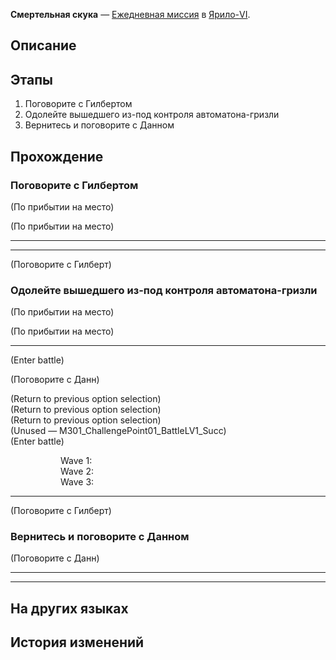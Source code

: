 {{Дополнить|Диалоги.}}
{{Миссия Инфобокс
|id              = 3011112
|Название        = 
|Изображение     = Миссия Освоения Смертельная скука.png
|Тип             = Ежедневная миссия
|События         = 
|Глава           = 
|Условия         = 
|Персонажи       = Вэнь Тяньвэн; Гилберт; Данн; Первопроходец
|СтартЛокация    = Запретная зона Среброгривых Стражей
|Мир             = Ярило-VI
|Локации         = Запретная зона Среброгривых Стражей
|Предыдущая      = 
|Следующая       = 
|Награды         = Кредиты*5 000
}}
'''Смертельная скука''' — [[Ежедневная миссия]] в [[Ярило-VI]].

==Описание==
{{Описание|<!--официальное описание из Перекрёстка судеб-->}}

==Этапы==
# Поговорите с Гилбертом
# Одолейте вышедшего из-под контроля автоматона-гризли
# Вернитесь и поговорите с Данном

==Прохождение==
{{Дополнить}}


===Поговорите с Гилбертом===
{{Описание миссии|локация=Запретная зона Среброгривых Стражей|Гилберт в Запретной зоне Среброгривых Стражей чем-то обеспокоен. Пойдите и поговорите с ним.}}
{{Диалог Начало}}
:<!--0.5-second delay-->
;(По прибытии на место)

;(По прибытии на место)
----
<!--Unknown TalkSentence: 301110302-->
<!--Unknown TalkSentence: 301110303-->
<!--Unknown TalkSentence: 301110304-->
<!--Unknown TalkSentence: 301110305-->
<!--Unknown TalkSentence: 301110306-->
<!--Unknown TalkSentence: 301110307-->
----

;(Поговорите с Гилберт)
<!--Unknown TalkSentence: 300052102-->
<!--Unknown TalkSentence: 300052103-->
<!--Unknown TalkSentence: 300052104-->
{{Диалог Конец}}

===Одолейте вышедшего из-под контроля автоматона-гризли===
{{Описание миссии|локация=Запретная зона Среброгривых Стражей|Гилберту нужно получить награду на поле боя, чтобы доказать свою силу. Вместе с ним выступите в Запретной зоне против вышедшего из-под контроля робота. Подождите, а точно «вместе»?}}
{{Диалог Начало}}
;(По прибытии на место)

;(По прибытии на место)
----
<!--Unknown TalkSentence: 301110402-->
;(Enter battle)
:{{Enemy List|Автоматон-гризли*1}}

;(Поговорите с Данн)
<!--Unknown TalkSentence: 501029818-->
;(Return to previous option selection)
;(Return to previous option selection)
;(Return to previous option selection)
;(Unused &mdash; M301_ChallengePoint01_BattleLV1_Succ)
;(Enter battle)
:::Wave 1: {{Enemy List|Солдат Среброгривых Стражей*2; Стрелок Среброгривых Стражей*1}}
:::Wave 2: {{Enemy List|Солдат Среброгривых Стражей*1; Стрелок Среброгривых Стражей*2}}
:::Wave 3: {{Enemy List|Солдат Среброгривых Стражей*1; Лейтенант Среброгривых Стражей*1; Стрелок Среброгривых Стражей*1}}
----
<!--Unknown TalkSentence: 301110502-->

;(Поговорите с Гилберт)
<!--Unknown TalkSentence: 501027501-->
<!--Unknown TalkSentence: 501027502-->
<!--Unknown TalkSentence: 501027503-->
<!--Unknown TalkSentence: 501027504-->
{{Диалог Конец}}

===Вернитесь и поговорите с Данном===
{{Описание миссии|локация=Запретная зона Среброгривых Стражей|Благодаря, кхм, «совместным» усилиям неисправные роботы были побеждены. Вернитесь к Данну за наградами.}}
{{Диалог Начало}}

;(Поговорите с Данн)
----
<!--Unknown TalkSentence: 301110602-->
<!--Unknown TalkSentence: 301110603-->
<!--Unknown TalkSentence: 301110604-->
<!--Unknown TalkSentence: 301110605-->
<!--Unknown TalkSentence: 301110606-->
<!--Unknown TalkSentence: 301110607-->
----
<!--Unknown TalkSentence: 301110608-->
{{Диалог Конец}}

==На других языках==
{{На других языках
|en   = Bored to Death
|zhs  = 百无聊赖
|zht  = 百無聊賴
|ja   = 味気ない日々
|ko   = 따분한 나날
|es   = Aburrimiento mortal
|fr   = Ennui mortel
|ru   = Смертельная скука
|th   = เบื่อหน่ายเกินทน
|vi   = Tâm Trạng Chán Chường
|de   = Zu Tode gelangweilt
|id   = Super Bosan
|pt   = Tédio de Matar
}}

==История изменений==
{{История изменений|2.7}}
